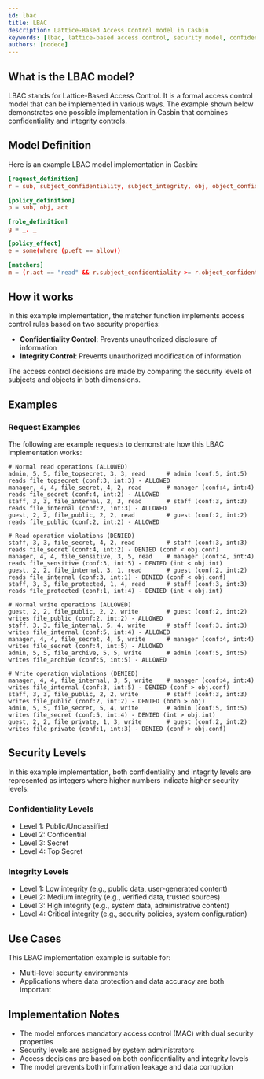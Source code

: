 ```yaml
---
id: lbac
title: LBAC
description: Lattice-Based Access Control model in Casbin
keywords: [lbac, lattice-based access control, security model, confidentiality, integrity]
authors: [nodece]
---
```


## What is the LBAC model?

LBAC stands for Lattice-Based Access Control. It is a formal access control model that can be implemented in various ways. The example shown below demonstrates one possible implementation in Casbin that combines confidentiality and integrity controls.

## Model Definition

Here is an example LBAC model implementation in Casbin:

```conf
[request_definition]
r = sub, subject_confidentiality, subject_integrity, obj, object_confidentiality, object_integrity, act

[policy_definition]
p = sub, obj, act

[role_definition]
g = _, _

[policy_effect]
e = some(where (p.eft == allow))

[matchers]
m = (r.act == "read" && r.subject_confidentiality >= r.object_confidentiality && r.subject_integrity >= r.object_integrity) || (r.act == "write" && r.subject_confidentiality <= r.object_confidentiality && r.subject_integrity <= r.object_integrity)
```

## How it works

In this example implementation, the matcher function implements access control rules based on two security properties:

- **Confidentiality Control**: Prevents unauthorized disclosure of information
- **Integrity Control**: Prevents unauthorized modification of information

The access control decisions are made by comparing the security levels of subjects and objects in both dimensions.

## Examples

### Request Examples

The following are example requests to demonstrate how this LBAC implementation works:

```text
# Normal read operations (ALLOWED)
admin, 5, 5, file_topsecret, 3, 3, read      # admin (conf:5, int:5) reads file_topsecret (conf:3, int:3) - ALLOWED
manager, 4, 4, file_secret, 4, 2, read       # manager (conf:4, int:4) reads file_secret (conf:4, int:2) - ALLOWED
staff, 3, 3, file_internal, 2, 3, read       # staff (conf:3, int:3) reads file_internal (conf:2, int:3) - ALLOWED
guest, 2, 2, file_public, 2, 2, read         # guest (conf:2, int:2) reads file_public (conf:2, int:2) - ALLOWED

# Read operation violations (DENIED)
staff, 3, 3, file_secret, 4, 2, read         # staff (conf:3, int:3) reads file_secret (conf:4, int:2) - DENIED (conf < obj.conf)
manager, 4, 4, file_sensitive, 3, 5, read    # manager (conf:4, int:4) reads file_sensitive (conf:3, int:5) - DENIED (int < obj.int)
guest, 2, 2, file_internal, 3, 1, read       # guest (conf:2, int:2) reads file_internal (conf:3, int:1) - DENIED (conf < obj.conf)
staff, 3, 3, file_protected, 1, 4, read      # staff (conf:3, int:3) reads file_protected (conf:1, int:4) - DENIED (int < obj.int)

# Normal write operations (ALLOWED)
guest, 2, 2, file_public, 2, 2, write        # guest (conf:2, int:2) writes file_public (conf:2, int:2) - ALLOWED
staff, 3, 3, file_internal, 5, 4, write      # staff (conf:3, int:3) writes file_internal (conf:5, int:4) - ALLOWED
manager, 4, 4, file_secret, 4, 5, write      # manager (conf:4, int:4) writes file_secret (conf:4, int:5) - ALLOWED
admin, 5, 5, file_archive, 5, 5, write       # admin (conf:5, int:5) writes file_archive (conf:5, int:5) - ALLOWED

# Write operation violations (DENIED)
manager, 4, 4, file_internal, 3, 5, write    # manager (conf:4, int:4) writes file_internal (conf:3, int:5) - DENIED (conf > obj.conf)
staff, 3, 3, file_public, 2, 2, write        # staff (conf:3, int:3) writes file_public (conf:2, int:2) - DENIED (both > obj)
admin, 5, 5, file_secret, 5, 4, write        # admin (conf:5, int:5) writes file_secret (conf:5, int:4) - DENIED (int > obj.int)
guest, 2, 2, file_private, 1, 3, write       # guest (conf:2, int:2) writes file_private (conf:1, int:3) - DENIED (conf > obj.conf)
```

## Security Levels

In this example implementation, both confidentiality and integrity levels are represented as integers where higher numbers indicate higher security levels:

### Confidentiality Levels
- Level 1: Public/Unclassified
- Level 2: Confidential
- Level 3: Secret
- Level 4: Top Secret

### Integrity Levels
- Level 1: Low integrity (e.g., public data, user-generated content)
- Level 2: Medium integrity (e.g., verified data, trusted sources)
- Level 3: High integrity (e.g., system data, administrative content)
- Level 4: Critical integrity (e.g., security policies, system configuration)

## Use Cases

This LBAC implementation example is suitable for:

- Multi-level security environments
- Applications where data protection and data accuracy are both important

## Implementation Notes

- The model enforces mandatory access control (MAC) with dual security properties
- Security levels are assigned by system administrators
- Access decisions are based on both confidentiality and integrity levels
- The model prevents both information leakage and data corruption 